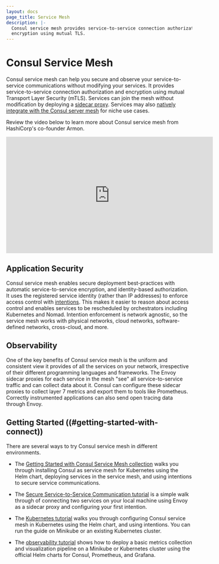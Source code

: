 ```yaml
---
layout: docs
page_title: Service Mesh
description: |-
  Consul service mesh provides service-to-service connection authorization and
  encryption using mutual TLS.
---
```


# Consul Service Mesh

Consul service mesh can help you secure and observe your
service-to-service communications without modifying your services.
It provides service-to-service connection authorization and encryption
using mutual Transport Layer Security (mTLS). Services can join the mesh
without modification by deploying a [sidecar proxy](/docs/connect/proxies).
Services may also [natively integrate with the Consul server mesh](/docs/connect/native)
for niche use cases.

Review the video below to learn more about Consul service mesh from HashiCorp's co-founder Armon.

<iframe
  src="https://www.youtube.com/embed/8T8t4-hQY74"
  frameborder="0"
  allowfullscreen="true"
  width="560"
  height="315"
></iframe>

## Application Security

Consul service mesh enables secure deployment best-practices with automatic
service-to-service encryption, and identity-based authorization.
It uses the registered service identity (rather than IP addresses) to
enforce access control with [intentions](/docs/connect/intentions). This
makes it easier to reason about access control and enables services to be
rescheduled by orchestrators including Kubernetes and Nomad. Intention
enforcement is network agnostic, so the service mesh works with physical networks,
cloud networks, software-defined networks, cross-cloud, and more.

## Observability

One of the key benefits of Consul service mesh is the uniform and consistent view it
provides of all the services on your network, irrespective of their different
programming languages and frameworks. The Envoy sidecar proxies for each service in the mesh
"see" all service-to-service traffic and can collect data about it.
Consul can configure these sidecar proxies to collect
layer 7 metrics and export them to tools like Prometheus. Correctly instrumented
applications can also send open tracing data through Envoy.

## Getting Started ((#getting-started-with-connect))

There are several ways to try Consul service mesh in different environments.

- The [Getting Started with Consul Service Mesh collection](https://learn.hashicorp.com/tutorials/consul/service-mesh?utm_source=WEBSITE&utm_medium=WEB_IO&utm_offer=ARTICLE_PAGE&utm_content=DOCS)
  walks you through installing Consul as service mesh for Kubernetes using the Helm
  chart, deploying services in the service mesh, and using intentions to secure service
  communications.

- The [Secure Service-to-Service Communication tutorial](https://learn.hashicorp.com/tutorials/consul/service-mesh-with-envoy-proxy?utm_source=WEBSITE&utm_medium=WEB_IO&utm_offer=ARTICLE_PAGE&utm_content=DOCS)
  is a simple walk through of connecting two services on your local machine
  using Envoy as a sidecar proxy and configuring your first intention.

- The [Kubernetes tutorial](https://learn.hashicorp.com/tutorials/consul/kubernetes-minikube?utm_source=WEBSITE&utm_medium=WEB_IO&utm_offer=ARTICLE_PAGE&utm_content=DOCS)
  walks you through configuring Consul service mesh in Kubernetes using the Helm
  chart, and using intentions. You can run the guide on Minikube or an existing
  Kubernetes cluster.

- The [observability tutorial](https://learn.hashicorp.com/tutorials/consul/kubernetes-layer7-observability?utm_source=WEBSITE&utm_medium=WEB_IO&utm_offer=ARTICLE_PAGE&utm_content=DOCS)
  shows how to deploy a basic metrics collection and visualization pipeline on
  a Minikube or Kubernetes cluster using the official Helm charts for Consul,
  Prometheus, and Grafana.
